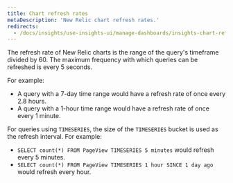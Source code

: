 ```yaml
---
title: Chart refresh rates
metaDescription: 'New Relic chart refresh rates.'
redirects: 
  - /docs/insights/use-insights-ui/manage-dashboards/insights-chart-refresh-intervals
---
```


The refresh rate of New Relic charts is the range of the query's timeframe divided by 60. The maximum frequency with which queries can be refreshed is every 5 seconds.

For example:

* A query with a 7-day time range would have a refresh rate of once every 2.8 hours.
* A query with a 1-hour time range would have a refresh rate of once every 1 minute.

For queries using `TIMESERIES`, the size of the `TIMESERIES` bucket is used as the refresh interval. For example:

* `SELECT count(*) FROM PageView TIMESERIES 5 minutes` would refresh every 5 minutes.
* `SELECT count(*) FROM PageView TIMESERIES 1 hour SINCE 1 day ago` would refresh every hour.
